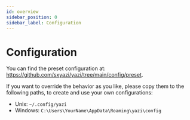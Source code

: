 ```yaml
---
id: overview
sidebar_position: 0
sidebar_label: Configuration
---
```


# Configuration

You can find the preset configuration at: https://github.com/sxyazi/yazi/tree/main/config/preset.

If you want to override the behavior as you like, please copy them to the following paths, to create and use your own configurations:

- Unix: `~/.config/yazi`
- Windows: `C:\Users\YourName\AppData\Roaming\yazi\config`
